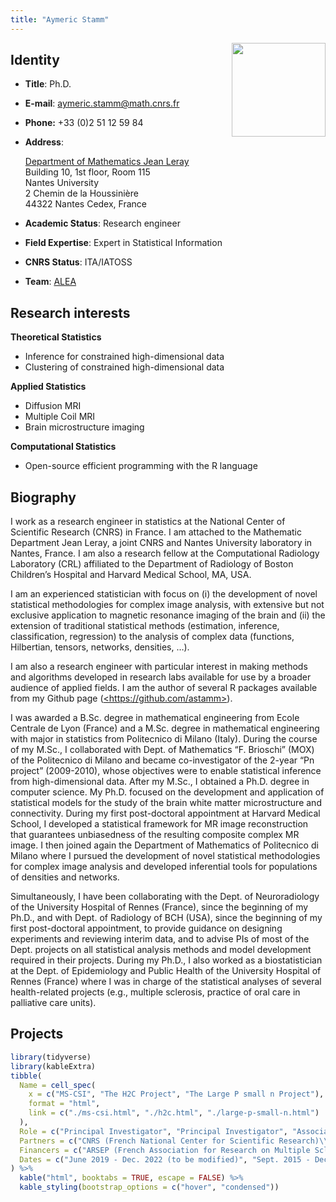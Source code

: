 ```yaml
---
title: "Aymeric Stamm"
---
```


![](https://photos.mendeley.com/0f/43/0f43f4062e950db8dc47310707728ab14b7a3644.png#right){style="float: right" width="150"}

## Identity

-   **Title**: Ph.D.

-   **E-mail**: [aymeric.stamm\@math.cnrs.fr](mailto:aymeric.stamm@math.cnrs.fr){.email}

-   **Phone:** +33 (0)2 51 12 59 84

-   **Address**:

    | [Department of Mathematics Jean Leray](https://www.math.sciences.univ-nantes.fr)
    | Building 10, 1st floor, Room 115
    | Nantes University
    | 2 Chemin de la Houssinière
    | 44322 Nantes Cedex, France

-   **Academic Status**: Research engineer

-   **Field Expertise**: Expert in Statistical Information

-   **CNRS Status**: ITA/IATOSS

-   **Team**: [ALEA](https://www.math.sciences.univ-nantes.fr/fr/equipe/alea)

## Research interests

**Theoretical Statistics**

-   Inference for constrained high-dimensional data
-   Clustering of constrained high-dimensional data

**Applied Statistics**

-   Diffusion MRI
-   Multiple Coil MRI
-   Brain microstructure imaging

**Computational Statistics**

-   Open-source efficient programming with the R language

## Biography

I work as a research engineer in statistics at the National Center of Scientific Research (CNRS) in France. I am attached to the Mathematic Department Jean Leray, a joint CNRS and Nantes University laboratory in Nantes, France. I am also a research fellow at the Computational Radiology Laboratory (CRL) affiliated to the Department of Radiology of Boston Children's Hospital and Harvard Medical School, MA, USA.

I am an experienced statistician with focus on (i) the development of novel statistical methodologies for complex image analysis, with extensive but not exclusive application to magnetic resonance imaging of the brain and (ii) the extension of traditional statistical methods (estimation, inference, classification, regression) to the analysis of complex data (functions, Hilbertian, tensors, networks, densities, ...).

I am also a research engineer with particular interest in making methods and algorithms developed in research labs available for use by a broader audience of applied fields. I am the author of several R packages available from my Github page ([\<https://github.com/astamm\>](https://github.com/astamm){.uri}).

I was awarded a B.Sc. degree in mathematical engineering from Ecole Centrale de Lyon (France) and a M.Sc. degree in mathematical engineering with major in statistics from Politecnico di Milano (Italy). During the course of my M.Sc., I collaborated with Dept. of Mathematics "F. Brioschi" (MOX) of the Politecnico di Milano and became co-investigator of the 2-year "Pn project" (2009-2010), whose objectives were to enable statistical inference from high-dimensional data. After my M.Sc., I obtained a Ph.D. degree in computer science. My Ph.D. focused on the development and application of statistical models for the study of the brain white matter microstructure and connectivity. During my first post-doctoral appointment at Harvard Medical School, I developed a statistical framework for MR image reconstruction that guarantees unbiasedness of the resulting composite complex MR image. I then joined again the Department of Mathematics of Politecnico di Milano where I pursued the development of novel statistical methodologies for complex image analysis and developed inferential tools for populations of densities and networks.

Simultaneously, I have been collaborating with the Dept. of Neuroradiology of the University Hospital of Rennes (France), since the beginning of my Ph.D., and with Dept. of Radiology of BCH (USA), since the beginning of my first post-doctoral appointment, to provide guidance on designing experiments and reviewing interim data, and to advise PIs of most of the Dept. projects on all statistical analysis methods and model development required in their projects. During my Ph.D., I also worked as a biostatistician at the Dept. of Epidemiology and Public Health of the University Hospital of Rennes (France) where I was in charge of the statistical analyses of several health-related projects (e.g., multiple sclerosis, practice of oral care in palliative care units).

## Projects

```r
library(tidyverse)
library(kableExtra)
tibble(
  Name = cell_spec(
    x = c("MS-CSI", "The H2C Project", "The Large P small n Project"), 
    format = "html", 
    link = c("./ms-csi.html", "./h2c.html", "./large-p-small-n.html")
  ), 
  Role = c("Principal Investigator", "Principal Investigator", "Associate Investigator"), 
  Partners = c("CNRS (French National Center for Scientific Research)\\\nUniversity Hospital of Nantes\\\nINRIA\\\nUniversity Hospital of Rennes\\\nNantes University", "Politecnico di Milano", "Politecnico di Milano\\\nUnversité de Rennes I\\\nEmory University"), 
  Financers = c("ARSEP (French Association for Research on Multiple Sclerosis)", "PoliMi International Fellowships (PIF) - Politecnico di Milano", "5x1000 Donations - Politecnico di Milano"), 
  Dates = c("June 2019 - Dec. 2022 (to be modified)", "Sept. 2015 - Dec. 2018", "Nov. 2011 - Dec. 2013")
) %>% 
  kable("html", booktabs = TRUE, escape = FALSE) %>% 
  kable_styling(bootstrap_options = c("hover", "condensed"))
```

